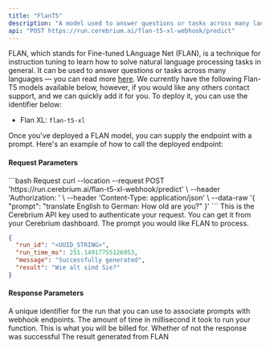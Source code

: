 ```yaml
---
title: "FlanT5"
description: "A model used to answer questions or tasks across many languages"
api: "POST https://run.cerebrium.ai/flan-t5-xl-webhook/predict"
---
```


FLAN, which stands for Fine-tuned LAnguage Net (FLAN), is a technique for instruction tuning to learn how to solve natural language processing tasks in general.
It can be used to answer questions or tasks across many languages — you can read more [here](https://ai.googleblog.com/2021/10/introducing-flan-more-generalizable.html). We currently have the following Flan-T5 models available below, however, if you would like any others contact support, and we can quickly add it for you. To deploy it, you can use the identifier below:

- Flan XL: `flan-t5-xl`

Once you've deployed a FLAN model, you can supply the endpoint with a prompt. Here's an example of how to call the deployed endpoint:

#### Request Parameters

<RequestExample>
```bash Request
  curl --location --request POST 'https://run.cerebrium.ai/flan-t5-xl-webhook/predict' \
      --header 'Authorization: <API_KEY>' \
      --header 'Content-Type: application/json' \
      --data-raw '{
        "prompt": "translate English to German: How old are you?"
    }'
```
</RequestExample>

<ParamField header="Authorization" type="string" required>
  This is the Cerebrium API key used to authenticate your request. You can get
  it from your Cerebrium dashboard.
</ParamField>
<ParamField body="prompt" type="string" required>
  The prompt you would like FLAN to process.
</ParamField>

<ResponseExample>

```json Response
{
  "run_id": "<UUID_STRING>",
  "run_time_ms": 251.14917755126953,
  "message": "Successfully generated",
  "result": "Wie alt sind Sie?"
}
```

</ResponseExample>

#### Response Parameters

<ResponseField name="run_id" type="string" required>
  A unique identifier for the run that you can use to associate prompts with
  webhook endpoints.
</ResponseField>
<ResponseField name="run_time_ms" type="string" required>
  The amount of time in millisecond it took to run your function. This is what
  you will be billed for.
</ResponseField>
<ResponseField name="message" type="string" required>
  Whether of not the response was successful
</ResponseField>
<ResponseField name="result" type="string" required>
  The result generated from FLAN
</ResponseField>

